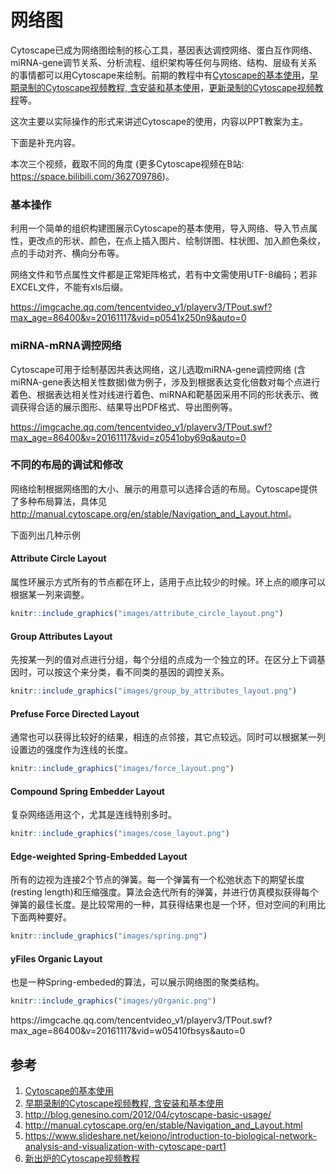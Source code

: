 # 网络图 {#cytoscape}

Cytoscape已成为网络图绘制的核心工具，基因表达调控网络、蛋白互作网络、miRNA-gene调节关系、分析流程、组织架构等任何与网络、结构、层级有关系的事情都可以用Cytoscape来绘制。前期的教程中有[Cytoscape的基本使用](http://mp.weixin.qq.com/s/ZSoW7-qWs3BuSB7bkDnfmA)，[早期录制的Cytoscape视频教程, 含安装和基本使用](http://mp.weixin.qq.com/s/Q30mdC26UqffBcbtFxpnXg)，[更新录制的Cytoscape视频教程](http://mp.weixin.qq.com/s/sKEy_Pn9qnWw4W-aXraA5g)等。


这次主要以实际操作的形式来讲述Cytoscape的使用，内容以PPT教案为主。


下面是补充内容。

本次三个视频，截取不同的角度 (更多Cytoscape视频在B站: <https://space.bilibili.com/362709786>)。

### 基本操作 {#basic}

利用一个简单的组织构建图展示Cytoscape的基本使用，导入网络、导入节点属性，更改点的形状、颜色，在点上插入图片、绘制饼图、柱状图、加入颜色条纹，点的手动对齐、横向分布等。

网络文件和节点属性文件都是正常矩阵格式，若有中文需使用UTF-8编码；若非EXCEL文件，不能有xls后缀。

<https://imgcache.qq.com/tencentvideo_v1/playerv3/TPout.swf?max_age=86400&v=20161117&vid=p0541x250n9&auto=0>


### miRNA-mRNA调控网络 {#mirna}

Cytoscape可用于绘制基因共表达网络，这儿选取miRNA-gene调控网络 (含miRNA-gene表达相关性数据)做为例子，涉及到根据表达变化倍数对每个点进行着色、根据表达相关性对线进行着色、miRNA和靶基因采用不同的形状表示、微调获得合适的展示图形、结果导出PDF格式、导出图例等。

<https://imgcache.qq.com/tencentvideo_v1/playerv3/TPout.swf?max_age=86400&v=20161117&vid=z0541oby69q&auto=0>

### 不同的布局的调试和修改 {#layout}

网络绘制根据网络图的大小、展示的用意可以选择合适的布局。Cytoscape提供了多种布局算法，具体见[http://manual.cytoscape.org/en/stable/Navigation_and_Layout.html](http://manual.cytoscape.org/en/stable/Navigation_and_Layout.html)。

下面列出几种示例

#### Attribute Circle Layout {#circle}

属性环展示方式所有的节点都在环上，适用于点比较少的时候。环上点的顺序可以根据某一列来调整。

```r
knitr::include_graphics("images/attribute_circle_layout.png")
```

#### Group Attributes Layout

先按某一列的值对点进行分组，每个分组的点成为一个独立的环。在区分上下调基因时，可以按这个来分类，看不同类的基因的调控关系。


```r
knitr::include_graphics("images/group_by_attributes_layout.png")
```

#### Prefuse Force Directed Layout

通常也可以获得比较好的结果，相连的点邻接，其它点较远。同时可以根据某一列设置边的强度作为连线的长度。

```r
knitr::include_graphics("images/force_layout.png")
```

#### Compound Spring Embedder Layout

复杂网络适用这个，尤其是连线特别多时。

```r
knitr::include_graphics("images/cose_layout.png")
```

#### Edge-weighted Spring-Embedded Layout

所有的边视为连接2个节点的弹簧。每一个弹簧有一个松弛状态下的期望长度 (resting length)和压缩强度。算法会迭代所有的弹簧，并进行仿真模拟获得每个弹簧的最佳长度。是比较常用的一种，其获得结果也是一个环，但对空间的利用比下面两种要好。

```r
knitr::include_graphics("images/spring.png")
```

#### yFiles Organic Layout

也是一种Spring-embeded的算法，可以展示网络图的聚类结构。

```r
knitr::include_graphics("images/yOrganic.png")
```


https://imgcache.qq.com/tencentvideo_v1/playerv3/TPout.swf?max_age=86400&v=20161117&vid=w05410fbsys&auto=0



## 参考

1. [Cytoscape的基本使用](http://mp.weixin.qq.com/s/ZSoW7-qWs3BuSB7bkDnfmA)
2. [早期录制的Cytoscape视频教程, 含安装和基本使用](http://mp.weixin.qq.com/s/Q30mdC26UqffBcbtFxpnXg)
3. [http://blog.genesino.com/2012/04/cytoscape-basic-usage/](http://blog.genesino.com/2012/04/cytoscape-basic-usage/)
4. [http://manual.cytoscape.org/en/stable/Navigation_and_Layout.html](http://manual.cytoscape.org/en/stable/Navigation_and_Layout.html)
5. [https://www.slideshare.net/keiono/introduction-to-biological-network-analysis-and-visualization-with-cytoscape-part1](https://www.slideshare.net/keiono/introduction-to-biological-network-analysis-and-visualization-with-cytoscape-part1)
6. [新出炉的Cytoscape视频教程](http://mp.weixin.qq.com/s?__biz=MzI5MTcwNjA4NQ==&mid=2247484194&idx=1&sn=61bcbe1c48e195c5c830396865789723&chksm=ec0dc6a8db7a4fbeaa9cdd7245127edd382f3e4d13a61636c2cbc52062b32d7565bf282fca5e#rd)
